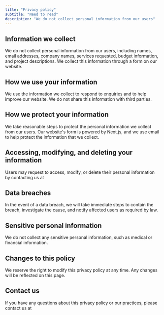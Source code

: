 ```yaml
---
title: "Privacy policy"
subtitle: "Need to read"
description: "We do not collect personal information from our users"
---
```


## Information we collect

We do not collect personal information from our users, including names, email addresses, company names, services requested, budget information, and project descriptions. We collect this information through a form on our website.


## How we use your information

We use the information we collect to respond to enquiries and to help improve our website. We do not share this information with third parties.


## How we protect your information

We take reasonable steps to protect the personal information we collect from our users. Our website's form is powered by Next.js, and we use email to help protect the information that we collect.


## Accessing, modifying, and deleting your information

Users may request to access, modify, or delete their personal information by contacting us at


## Data breaches

In the event of a data breach, we will take immediate steps to contain the breach, investigate the cause, and notify affected users as required by law.


## Sensitive personal information

We do not collect any sensitive personal information, such as medical or financial information.


## Changes to this policy

We reserve the right to modify this privacy policy at any time. Any changes will be reflected on this page.


## Contact us

If you have any questions about this privacy policy or our practices, please contact us at
